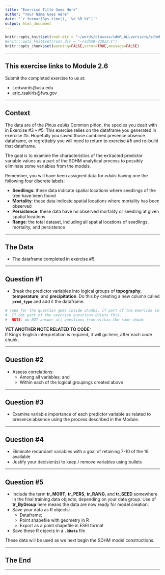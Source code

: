 ```yaml
---
title: "Exercise Title Goes Here"
author: "Your Name Goes Here"
date: "`r format(Sys.time(), '%d %B %Y')`"
output: html_document
---
```


<!-- These are global options  
       set root directory here 
       NOTE mine is active; yours is commented out
       change the path to reflect your CPU,
       then comment out or delete mine
--> 
```r
knitr::opts_knit$set(root.dir = "~/words/classes/sdmR_ALLversions/sdhmR-V2022.1")
#knitr::opts_knit$set(root.dir = "~/sdhmR-V2022.1")
knitr::opts_chunk$set(warning=FALSE,error=TRUE,message=FALSE)
```

---

## This exercise links to Module 2.6

Submit the completed exercise to us at:

* t.edwards@usu.edu 
* eric_tsakiris@fws.gov  

---

## Context

The data are of the *Pinus edulis* Common piñon, the species you dealt with in Exercise #3 -- #5.  This exercise relies on the dataframe you generated in exercise #5.  Hopefully you saved those combined presence:absence dataframe, or regrettably you will need to return to exercise #5 and re--build that dataframe.

The goal is to examine the characteristics of the extracted predictor variable values as a part of the SDHM analytical process to possibly eliminate some variables from the models.

Remember, you will have been assigned data for *edulis* having one the following four discrete labels:

* **Seedlings**:  these data indicate spatial locations where seedlings of the tree have been found
* **Mortality**: these data indicate spatial locations where mortality has been observed
* **Persistence**: these data have no observed mortality or seedling at given spatial locations
* **Range**: the total dataset, including all spatial locations of seedlings, mortality, and persistence

---

## The Data

* The dataframe completed in exercise #5.

---

## Question #1

* Break the predictor variables into logical groups of **topography**, **temperature**, and **precipitation**.  Do this by creating a new column called **`pred_type`** and add it the dataframe.

```r
# code for the question goes inside chunks, if part of the exercise solution.
#  If not part of the exercise questions delete this.
#  NOTE: do NOT answer all questions from within the same chunk
```

**YET ANOTHER NOTE RELATED TO CODE:**  
If King's English interpretation is required, it will go here, after each code chunk.

---

## Question #2

* Assess correlations:
  * Among all variables; and
  * Within each of the logical groupings created above

---

## Question #3

* Examine variable importance of each predictor variable as related to presence:absence using the process described in the Module.

---

## Question #4

* Eliminate redundant variables with a goal of retaining 7-10 of the 16 available
* Justify your decision(s) to keep / remove variables using bullets

---

## Question #5

* Include the term **tr_MORT**, **tr_PERS**, **tr_RANG**, and **tr_SEED** somewhere in the final training data objects, depending on your data group.  Use of **tr_ByGroup** here means the data are now ready for model creation.
* Save your data as R objects:
  * Dataframe;
  * Point shapefile with geometry in R
  * Export as a point shapefile in ESRI format
* Save these R objects in a **`.RData`** file

These data will be used as we next begin the SDHM model constructions.

---

## The End

---
